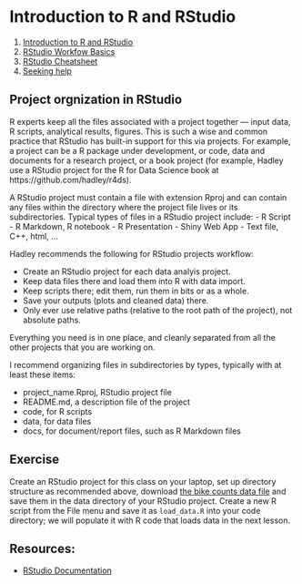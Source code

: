 
# Introduction to R and RStudio

1. [Introduction to R and RStudio](http://swcarpentry.github.io/r-novice-gapminder/01-rstudio-intro/)
1. [RStudio Workfow Basics](http://r4ds.had.co.nz/workflow-projects.html)
1. [RStudio Cheatsheet](https://github.com/rstudio/cheatsheets/raw/master/rstudio-ide.pdf)
1. [Seeking help](http://swcarpentry.github.io/r-novice-gapminder/03-seeking-help/)

## Project orgnization in RStudio

R experts keep all the files associated with a project together — input data, R scripts, analytical results, figures. This is such a wise and common practice that RStudio has built-in support for this via projects. For example, a project can be a R package under development, or code, data and documents for a research project, or a book project (for example, Hadley use a RStudio project for the R for Data Science book at https://github.com/hadley/r4ds). 

A RStudio project must contain a file with extension Rproj and can contain any files within the directory where the project file lives or its subdirectories. Typical types of files in a RStudio project include:
  - R Script
  - R Markdown, R notebook
  - R Presentation
  - Shiny Web App
  - Text file, C++, html, ...

Hadley recommends the following for RStudio projects workflow:

- Create an RStudio project for each data analyis project.
- Keep data files there and load them into R with data import.
- Keep scripts there; edit them, run them in bits or as a whole.
- Save your outputs (plots and cleaned data) there.
- Only ever use relative paths (relative to the root path of the project), not absolute paths.

Everything you need is in one place, and cleanly separated from all the other projects that you are working on.

I recommend organizing files in subdirectories by types, typically with at least these items:

- project_name.Rproj, RStudio project file
- README.md, a description file of the project
- code, for R scripts
- data, for data files
- docs, for document/report files, such as R Markdown files

## Exercise 

Create an RStudio project for this class on your laptop, set up directory structure as recommended above, download [the bike counts data file](https://github.com/cities/datascience2018/tree/master/data) and save them in the data directory of your RStudio project. Create a new R script from the File menu and save it as `load_data.R` into your code directory; we will populate it with R code that loads data in the next lesson.

## Resources:
- [RStudio Documentation](https://support.rstudio.com/hc/en-us/sections/200107586-Using-the-RStudio-IDE)
